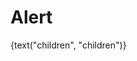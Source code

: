 
<Meta title="Objects/Alert" component={Alert} />

# Alert

<Preview>
  <Story name="default">
    <Alert
      isOpen={boolean("isOpen", true)}
      closable={boolean("closable", true)}
      variant={select("variant", {
        info: "info",
        success: "success",
        warning: "warning",
        danger: "danger",
      })}
      position={select("position", {
        "": null,
        "fixed-bottom": "fixed-bottom",
        "fixed-bottom-right": "fixed-bottom-right",
      })}
    >
      {text("children", "children")}
    </Alert>
  </Story>
</Preview>
